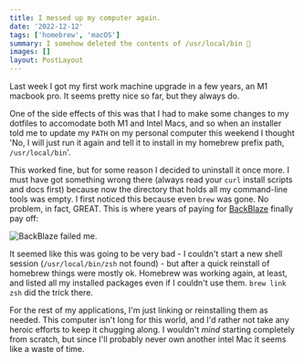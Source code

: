 ```yaml
---
title: I messed up my computer again.
date: '2022-12-12'
tags: ['homebrew', 'macOS']
summary: I somehow deleted the contents of /usr/local/bin 😬
images: []
layout: PostLayout
---
```


Last week I got my first work machine upgrade in a few years, an M1 macbook pro. It seems pretty nice so far, but they always do.

One of the side effects of this was that I had to make some changes to my dotfiles to accomodate both M1 and Intel Macs, and so when an installer told me to update my `PATH` on my personal computer this weekend I thought 'No, I will just run it again and tell it to install in my homebrew prefix path, `/usr/local/bin`'.

This worked fine, but for some reason I decided to uninstall it once more. I must have got something wrong there (always read your `curl` install scripts and docs first) because now the directory that holds all my command-line tools was empty. I first noticed this because even `brew` was gone. No problem, in fact, GREAT. This is where years of paying for [BackBlaze](backblaze.com) finally pay off:

![BackBlaze failed me.](/static/images/backblaze-fail.png)

It seemed like this was going to be very bad - I couldn't start a new shell session (`/usr/local/bin/zsh` not found) - but after a quick reinstall of homebrew things were mostly ok. Homebrew was working again, at least, and listed all my installed packages even if I couldn't use them. `brew link zsh` did the trick there.

For the rest of my applications, I'm just linking or reinstalling them as needed. This computer isn't long for this world, and I'd rather not take any heroic efforts to keep it chugging along. I wouldn't _mind_ starting completely from scratch, but since I'll probably never own another intel Mac it seems like a waste of time.
